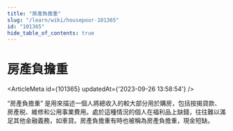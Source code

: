 ```yaml
---
title: "房產負擔重"
slug: "/learn/wiki/housepoor-101365"
id: "101365"
hide_table_of_contents: true
---
```



# 房產負擔重

<ArticleMeta id={101365} updatedAt={'2023-09-26 13:58:54'} />
<div className='border-solid border-b border-t-0 my-4 border-[var(--ifm-color-gray-300)]' />

“房產負擔重” 是用來描述一個人將總收入的較大部分用於購房，包括按揭貸款、房產税、維修和公用事業費用。處於這種情況的個人在福利品上缺錢，往往難以滿足其他金融義務，如車貸。房產負擔重有時也被稱為房產負擔重，現金短缺。
